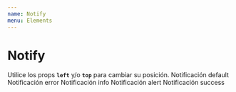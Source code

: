 ```yaml
---
name: Notify
menu: Elements
---
```



# Notify
Utilice los props **```left```** y/o **```top```** para cambiar su posición.
<Playground>
  <Notify>
    Notificación default
  </Notify>
  <Notify error>
    Notificación error
  </Notify>
  <Notify info>
    Notificación info
  </Notify>
  <Notify alert>
    Notificación alert
  </Notify>
  <Notify success>
    Notificación success
  </Notify>
  
  <NotifyDemo></NotifyDemo>
</Playground>
